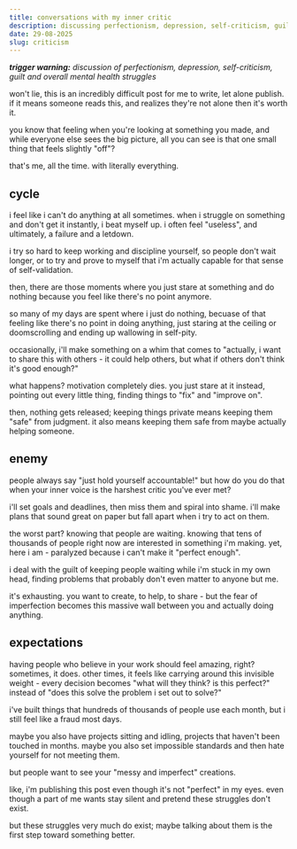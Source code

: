 ```yaml
---
title: conversations with my inner critic
description: discussing perfectionism, depression, self-criticism, guilt and my own overall mental health struggles
date: 29-08-2025
slug: criticism
---
```


***trigger warning:** discussion of perfectionism, depression, self-criticism, guilt and overall mental health struggles*

won't lie, this is an incredibly difficult post for me to write, let alone publish. if it means someone reads this, and realizes they're not alone then it's worth it.

you know that feeling when you're looking at something you made, and while everyone else sees the big picture, all you can see is that one small thing that feels slightly "off"?

that's me, all the time. with literally everything.

## cycle

i feel like i can't do anything at all sometimes. when i struggle on something and don't get it instantly, i beat myself up. i often feel "useless", and ultimately, a failure and a letdown.

i try so hard to keep working and discipline yourself, so people don't wait longer, or to try and prove to myself that i'm actually capable for that sense of self-validation. 

then, there are those moments where you just stare at something and do nothing because you feel like there's no point anymore.

so many of my days are spent where i just do nothing, becuase of that feeling like there's no point in doing anything, just staring at the ceiling or doomscrolling and ending up wallowing in self-pity.

occasionally, i'll make something on a whim that comes to "actually, i want to share this with others - it could help others, but what if others don't think it's good enough?" 

what happens? motivation completely dies. you just stare at it instead, pointing out every little thing, finding things to "fix" and "improve on".

then, nothing gets released; keeping things private means keeping them "safe" from judgment. it also means keeping them safe from maybe actually helping someone.

## enemy

people always say "just hold yourself accountable!" but how do you do that when your inner voice is the harshest critic you've ever met?

i'll set goals and deadlines, then miss them and spiral into shame. i'll make plans that sound great on paper but fall apart when i try to act on them.

the worst part? knowing that people are waiting. knowing that tens of thousands of people right now are interested in something i'm making. yet, here i am - paralyzed because i can't make it "perfect enough". 

i deal with the guilt of keeping people waiting while i'm stuck in my own head, finding problems that probably don't even matter to anyone but me.

it's exhausting. you want to create, to help, to share - but the fear of imperfection becomes this massive wall between you and actually doing anything.

## expectations

having people who believe in your work should feel amazing, right? sometimes, it does. other times, it feels like carrying around this invisible weight - every decision becomes "what will they think? is this perfect?" instead of "does this solve the problem i set out to solve?"

i've built things that hundreds of thousands of people use each month, but i still feel like a fraud most days.

maybe you also have projects sitting and idling, projects that haven't been touched in months. maybe you also set impossible standards and then hate yourself for not meeting them.

but people want to see your "messy and imperfect" creations.

like, i'm publishing this post even though it's not "perfect" in my eyes. even though a part of me wants stay silent and pretend these struggles don't exist.

but these struggles very much do exist; maybe talking about them is the first step toward something better.
